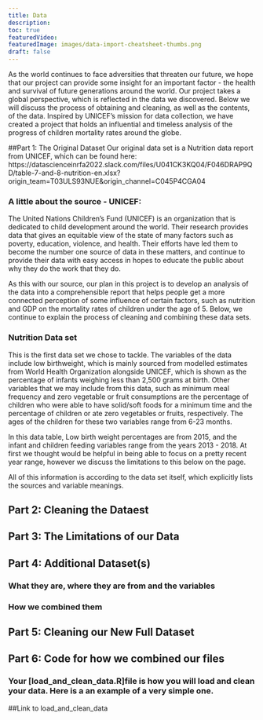 ```yaml
---
title: Data
description:
toc: true
featuredVideo:
featuredImage: images/data-import-cheatsheet-thumbs.png
draft: false
---
```


As the world continues to face adversities that threaten our future, we hope that our project can provide some insight for an important factor - the health and survival of future generations around the world. Our project takes a global perspective, which is reflected in the data we discovered. Below we will discuss the process of obtaining and cleaning, as well as the contents, of the data. Inspired by UNICEF's mission for data collection, we have created a project that holds an influential and timeless analysis of the progress of children mortality rates around the globe. 

##Part 1: The Original Dataset
Our original data set is a Nutrition data report from UNICEF, which can be found here: https://datascienceinrfa2022.slack.com/files/U041CK3KQ04/F046DRAP9QD/table-7-and-8-nutrition-en.xlsx?origin_team=T03ULS93NUE&origin_channel=C045P4CGA04

### A little about the source - UNICEF: 
The United Nations Children's Fund (UNICEF) is an organization that is dedicated to child development around the world. Their research provides data that gives an equitable view of the state of many factors such as poverty, education, violence, and health. Their efforts have led them to become the number one source of data in these matters, and continue to provide their data with easy access in hopes to educate the public about why they do the work that they do. 

As this with our source, our plan in this project is to develop an analysis of the data into a comprehensible report that helps people get a more connected perception of some influence of certain factors, such as nutrition and GDP on the mortality rates of children under the age of 5. Below, we continue to explain the process of cleaning and combining these data sets. 
 
### Nutrition Data set
This is the first data set we chose to tackle. The variables of the data include low birthweight, which is mainly sourced from modelled estimates from World Health Organization alongside UNICEF, which is shown as the percentage of infants weighing less than 2,500 grams at birth. Other variables that we may include from this data, such as minimum meal frequency and zero vegetable or fruit consumptions are the percentage of children who were able to have solid/soft foods for a minimum time and the percentage of children or ate zero vegetables or fruits, respectively. The ages of the children for these two variables range from 6-23 months. 


In this data table, Low birth weight percentages are from 2015, and the infant and children feeding variables range from the years 2013 - 2018. At first we thought would be helpful in being able to focus on a pretty recent year range, however we discuss the limitations to this below on the page. 


All of this information is according to the data set itself, which explicitly lists the sources and variable meanings. 


## Part 2: Cleaning the Dataest 


## Part 3: The Limitations of our Data


## Part 4: Additional Dataset(s)

### What they are, where they are from and the variables

### How we combined them 



## Part 5: Cleaning our New Full Dataset 


## Part 6: Code for how we combined our files 


### Your [load_and_clean_data.R]file is how you will load and clean your data. Here is a an example of a very simple one.


##Link to load_and_clean_data 





